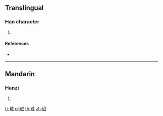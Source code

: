 ==Translingual==

===Han character===
{{Han char|rn=96|rad=玉|as=06|sn=10|four=|canj=MGIHM}}

# {{defn|Han|sort=玉06}}

====References====
* {{Han ref|kx=0731.170|dkj=20974|dj=1142.280|hdz=21110.050|uh=73EC|ud=29676}}

----

==Mandarin==

===Hanzi===
{{cmn-hanzi|pin=[[xù]] ([[xu4]])|wg=hsü<sup>4</sup>}}

# {{defn|lang=cmn|sort=玉06}}

[[fr:珬]]
[[pl:珬]]
[[th:珬]]
[[zh:珬]]